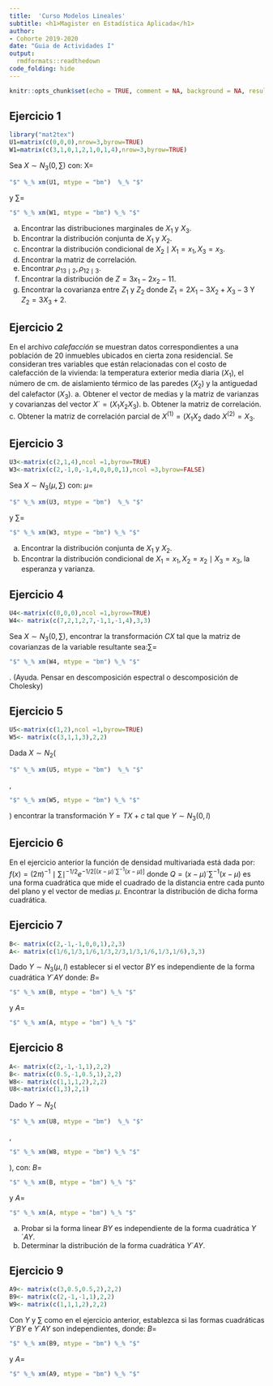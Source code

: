 ---
title:  'Curso Modelos Lineales'
subtitle: <h1>Magister en Estadística Aplicada</h1>
author:
- Cohorte 2019-2020
date: "Guia de Actividades I"
output: 
  rmdformats::readthedown
code_folding: hide
---

```{r setup, include=FALSE}
knitr::opts_chunk$set(echo = TRUE, comment = NA, background = NA, results='asis', warning=FALSE)
```

## Ejercicio 1
```{r echo=FALSE}
library("mat2tex")
U1=matrix(c(0,0,0),nrow=3,byrow=TRUE)
W1=matrix(c(3,1,0,1,2,1,0,1,4),nrow=3,byrow=TRUE)
```

Sea $X \sim N_3(0,\sum)$ con: X=
```{r echo=FALSE,results='asis'}
"$" %_% xm(U1, mtype = "bm")  %_% "$"
```
y $\sum =$ 
```{r echo=FALSE,results='asis'}
"$" %_% xm(W1, mtype = "bm") %_% "$"
```

a. Encontrar las distribuciones marginales de $X_1$ y $X_3$.
b. Encontrar la distribución conjunta de $X_1$ y $X_2$.
c. Encontrar la distribución condicional de $X_2 \mid X_1=x_1, X_3=x_3$.
d. Encontrar la matriz de correlación.
e. Encontrar $\rho_{{13}\mid 2} ,\rho_{{12}\mid 3}$.
f. Encontrar la distribución de $Z=3x_1 - 2x_2 -11$.
g. Encontrar la covarianza entre $Z_1$ y $Z_2$ donde $Z_1=2 X_1 -3 X_2+X_3 -3$ Y $Z_2=3 X_3+2$.

## Ejercicio 2

En el archivo *calefacción* se muestran datos correspondientes a una población de 20 inmuebles ubicados en cierta zona residencial. Se consideran tres variables que están relacionadas con el costo de calefacción de la vivienda: la temperatura exterior media diaria ($X_1$), el número de cm. de aislamiento térmico de las paredes ($X_2$) y la antiguedad del calefactor ($X_3$).
a. Obtener el vector de medias y la matriz de varianzas y covarianzas del vector $X´= (X_1 X_2 X_3)$.
b. Obtener la matriz de correlación.
c. Obtener la matriz de correlación parcial de $X^{(1)}= (X_1 X_2$ dado $X^{(2)}=X_3$.

## Ejercicio 3

```{r echo=FALSE}
U3<-matrix(c(2,1,4),ncol =1,byrow=TRUE)
W3<-matrix(c(2,-1,0,-1,4,0,0,0,1),ncol =3,byrow=FALSE)
```

Sea $X \sim N_3(\mu,\sum)$ con: $\mu$=
```{r echo=FALSE,results='asis'}
"$" %_% xm(U3, mtype = "bm")  %_% "$"
```
y $\sum =$ 
```{r echo=FALSE,results='asis'}
"$" %_% xm(W3, mtype = "bm") %_% "$"
```

a. Encontrar la distribución conjunta de $X_1$ y $X_2$.
b. Encontrar la distribución condicional de $X_1=x_1, X_2=x_2 \mid X_3=x_3$, la esperanza y varianza.

## Ejercicio 4

```{r echo=FALSE}
U4<-matrix(c(0,0,0),ncol =1,byrow=TRUE)
W4<- matrix(c(7,2,1,2,7,-1,1,-1,4),3,3) 
```

Sea $X \sim N_3(0,\sum)$, encontrar la transformación $CX$ tal que la matriz de covarianzas de la variable resultante sea:$\sum =$ 
```{r echo=FALSE,results='asis'}
"$" %_% xm(W4, mtype = "bm") %_% "$"
```
. (Ayuda. Pensar en descomposición espectral o descomposición de Cholesky)

## Ejercicio 5

```{r echo=FALSE}
U5<-matrix(c(1,2),ncol =1,byrow=TRUE)
W5<- matrix(c(3,1,1,3),2,2) 
```

Dada $X\sim N_2($
```{r echo=FALSE,results='asis'}
"$" %_% xm(U5, mtype = "bm")  %_% "$"
```
, 
```{r echo=FALSE,results='asis'}
"$" %_% xm(W5, mtype = "bm") %_% "$"
```
$)$ encontrar la transformación $Y=TX+c$ tal que $Y\sim N_3(0,I)$


## Ejercicio 6

En el ejercicio anterior la función de densidad multivariada está dada por:
$f(x)=(2\pi)^{-1} \mid\sum\mid^{-1/2} e^{-1/2[(x-\mu)´\sum^{-1} (x-\mu)]}$ donde $Q=(x-\mu)´\sum^{-1}(x-\mu)$ es una forma cuadrática que mide el cuadrado de la distancia entre cada punto del plano y el vector de medias $\mu$. Encontrar la distribución de dicha forma cuadrática.

## Ejercicio 7
```{r echo=FALSE,results='asis'}
B<- matrix(c(2,-1,-1,0,0,1),2,3) 
A<- matrix(c(1/6,1/3,1/6,1/3,2/3,1/3,1/6,1/3,1/6),3,3) 
```

Dado $Y\sim N_3(\mu,I)$ establecer si el vector $BY$ es independiente de la forma cuadrática $Y´AY$ donde: $B=$
```{r echo=FALSE,results='asis'}
"$" %_% xm(B, mtype = "bm") %_% "$"
```
y $A=$
```{r echo=FALSE,results='asis'}
"$" %_% xm(A, mtype = "bm") %_% "$"
```

## Ejercicio 8

```{r echo=FALSE,results='asis'}
A<- matrix(c(2,-1,-1,1),2,2)
B<- matrix(c(0.5,-1,0.5,1),2,2)
W8<- matrix(c(1,1,1,2),2,2)
U8<-matrix(c(1,3),2,1)
```


Dado $Y\sim N_2($
```{r echo=FALSE,results='asis'}
"$" %_% xm(U8, mtype = "bm")  %_% "$"
```
, 
```{r echo=FALSE,results='asis'}
"$" %_% xm(W8, mtype = "bm") %_% "$"
```
$)$, con: $B=$
```{r echo=FALSE,results='asis'}
"$" %_% xm(B, mtype = "bm") %_% "$"
```
y $A=$
```{r echo=FALSE,results='asis'}
"$" %_% xm(A, mtype = "bm") %_% "$"
```

a. Probar si la forma linear $BY$ es independiente de la forma cuadrática $Y´AY$.
b. Determinar la distribución de la forma cuadrática $Y´AY$.

## Ejercicio 9

```{r echo=FALSE,results='asis'}
A9<- matrix(c(3,0.5,0.5,2),2,2)
B9<- matrix(c(2,-1,-1,1),2,2)
W9<- matrix(c(1,1,1,2),2,2)
```

Con $Y$ y $\sum$ como en el ejercicio anterior, establezca si las formas cuadráticas $Y´BY$ e $Y´AY$ son independientes, donde: $B=$
```{r echo=FALSE,results='asis'}
"$" %_% xm(B9, mtype = "bm") %_% "$"
```
y $A=$
```{r echo=FALSE,results='asis'}
"$" %_% xm(A9, mtype = "bm") %_% "$"
```

